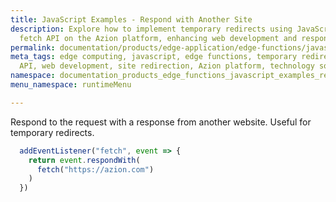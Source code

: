 ```yaml
---
title: JavaScript Examples - Respond with Another Site
description: Explore how to implement temporary redirects using JavaScript with the
  fetch API on the Azion platform, enhancing web development and response strategies.
permalink: documentation/products/edge-application/edge-functions/javascript-examples/respond-site
meta_tags: edge computing, javascript, edge functions, temporary redirects, fetch
  API, web development, site redirection, Azion platform, technology solutions
namespace: documentation_products_edge_functions_javascript_examples_respond_another_site
menu_namespace: runtimeMenu

---
```


Respond to the request with a response from another website. Useful for temporary redirects.

```js
  addEventListener("fetch", event => {
    return event.respondWith(
      fetch("https://azion.com")
    )
  })
```





